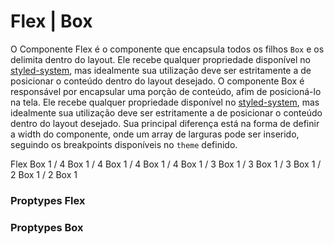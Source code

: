 

<Meta title="Grid" component={Flex} />

# Flex | Box

O Componente Flex é o componente que encapsula todos os filhos `Box` e os delimita dentro do layout. Ele recebe qualquer propriedade disponível no [styled-system](https://styled-system.com/api), mas idealmente sua utilização deve ser estritamente a de posicionar o conteúdo dentro do layout desejado.
O componente Box é responsável por encapsular uma porção de conteúdo, afim de posicioná-lo na tela. Ele recebe qualquer propriedade disponível no [styled-system](https://styled-system.com/api), mas idealmente sua utilização deve ser estritamente a de posicionar o conteúdo dentro do layout desejado. Sua principal diferença está na forma de definir a width do componente, onde um array de larguras pode ser inserido, seguindo os breakpoints disponíveis no `theme` definido.

<Preview>
  <Story name="Flex | Box">
    <ThemeProvider>
      <Flex flexWrap='wrap' backgroundColor='gray.400'>
        <Box width={1} p='2'>
          <Typography color='white'>Flex</Typography>
        </Box>
        <Box width={{xs: 1, md: 1 / 4}} p='2' backgroundColor='amber.400' >
          <Typography color='white' textAlign='center'>Box 1 / 4</Typography>
        </Box>
        <Box width={{xs: 1, md: 1 / 4}} p='2' backgroundColor='amber.400' >
          <Typography color='white' textAlign='center'>Box 1 / 4</Typography>
        </Box>
        <Box width={{xs: 1, md: 1 / 4}} p='2' backgroundColor='amber.400' >
          <Typography color='white' textAlign='center'>Box 1 / 4</Typography>
        </Box>
        <Box width={{xs: 1, md: 1 / 4}} p='2' backgroundColor='amber.400' >
          <Typography color='white' textAlign='center'>Box 1 / 4</Typography>
        </Box>
        <Box width={{xs: 1, md: 1 / 3}} p='2' backgroundColor='red.400' >
          <Typography color='white' textAlign='center'>Box 1 / 3</Typography>
        </Box>
        <Box width={{xs: 1, md: 1 / 3}} p='2' backgroundColor='red.400' >
          <Typography color='white' textAlign='center'>Box 1 / 3</Typography>
        </Box>
        <Box width={{xs: 1, md: 1 / 3}} p='2' backgroundColor='red.400' >
          <Typography color='white' textAlign='center'>Box 1 / 3</Typography>
        </Box>
        <Box width={{xs: 1, md: 1 / 2}} p='2' backgroundColor='blue.400' >
          <Typography color='white' textAlign='center'>Box 1 / 2</Typography>
        </Box>
        <Box width={{xs: 1, md: 1 / 2}} p='2' backgroundColor='blue.400' >
          <Typography color='white' textAlign='center'>Box 1 / 2</Typography>
        </Box>
        <Box width={1} p='2' backgroundColor='green.400' >
          <Typography color='white' textAlign='center'>Box 1</Typography>
        </Box>
      </Flex>
    </ThemeProvider>
  </Story>
</Preview>

### Proptypes Flex

<Props of={Flex} />

### Proptypes Box

<Props of={Box} />
